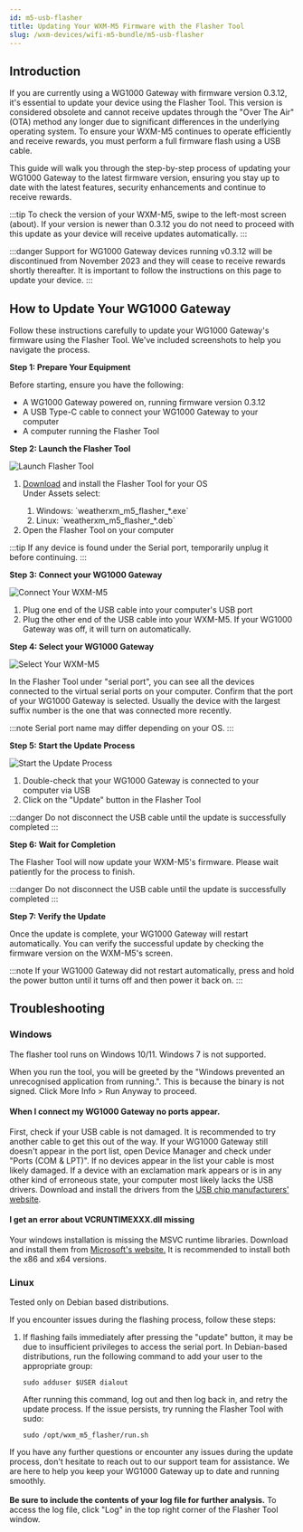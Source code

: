 ```yaml
---
id: m5-usb-flasher
title: Updating Your WXM-M5 Firmware with the Flasher Tool
slug: /wxm-devices/wifi-m5-bundle/m5-usb-flasher
---
```



<h2 id="introduction">Introduction</h2>
<p>If you are currently using a WG1000 Gateway with firmware version 0.3.12, it's essential to update your device using the Flasher Tool. This version is considered obsolete and cannot receive updates through the "Over The Air" (OTA) method any longer due to significant differences in the underlying operating system. To ensure your WXM-M5 continues to operate efficiently and receive rewards, you must perform a full firmware flash using a USB cable.</p>
<p>This guide will walk you through the step-by-step process of updating your WG1000 Gateway to the latest firmware version, ensuring you stay up to date with the latest features, security enhancements and continue to receive rewards.</p>

:::tip
To check the version of your WXM-M5, swipe to the left-most screen (about). If your version is newer than 0.3.12 you do not need to proceed with this update as your device will receive updates automatically.
:::

:::danger
Support for WG1000 Gateway devices running v0.3.12 will be discontinued from November 2023 and they will cease to receive rewards shortly thereafter. It is important to follow the instructions on this page to update your device.
:::

<h2 id="how-to-update-your-wxm-m5">How to Update Your WG1000 Gateway</h2>
<p>Follow these instructions carefully to update your WG1000 Gateway's firmware using the Flasher Tool. We've included screenshots to help you navigate the process.</p>
<p><strong>Step 1: Prepare Your Equipment</strong></p>
<p>Before starting, ensure you have the following:</p>
<ul>
<li>A WG1000 Gateway powered on, running firmware version 0.3.12</li>
<li>A USB Type-C cable to connect your WG1000 Gateway to your computer</li>
<li>A computer running the Flasher Tool</li>
</ul>

<p><strong>Step 2: Launch the Flasher Tool</strong></p>
<div class="explanation">
  <img src={useBaseUrl("img/wxm-devices/wifi-m5-bundle/usb-flasher-1.png")} alt="Launch Flasher Tool"/>
  <div>
    <ol>
    <li><a href="https://github.com/WeatherXM/wxm_m5_flasher/releases">Download</a> and install the Flasher Tool for your OS</li>
    Under Assets select:
        <ol><li>Windows: `weatherxm_m5_flasher_*.exe`</li>
        <li>Linux: `weatherxm_m5_flasher_*.deb`</li></ol>
    <li>Open the Flasher Tool on your computer</li>
    </ol>

:::tip
If any device is found under the Serial port, temporarily unplug it before continuing.
:::
  </div>
</div>


<p><strong>Step 3: Connect your WG1000 Gateway</strong></p>
<div class="explanation">
  <img src={useBaseUrl("img/wxm-devices/wifi-m5-bundle/usb-flasher-2.png")} alt="Connect Your WXM-M5"/>
  <ol>
  <li>Plug one end of the USB cable into your computer's USB port</li>
  <li>Plug the other end of the USB cable into your WXM-M5. If your WG1000 Gateway was off, it will turn on automatically.</li>
  </ol>
</div>

<p><strong>Step 4: Select your WG1000 Gateway</strong></p>
<div class="explanation">
  <img src={useBaseUrl("img/wxm-devices/wifi-m5-bundle/usb-flasher-3.png")} alt="Select Your WXM-M5"/>
  <div>
    <p>In the Flasher Tool under "serial port", you can see all the devices connected to the virtual serial ports on your computer. Confirm that the port of your WG1000 Gateway is selected. Usually the device with the largest suffix number is the one that was connected more recently.</p>

:::note
Serial port name may differ depending on your OS.
:::
  </div>
</div>


<p><strong>Step 5: Start the Update Process</strong></p>
<div class="explanation">
  <img src={useBaseUrl("img/wxm-devices/wifi-m5-bundle/usb-flasher-4.png")} alt="Start the Update Process"/>
  <div>
    <ol>
    <li>Double-check that your WG1000 Gateway is connected to your computer via USB</li>
    <li>Click on the "Update" button in the Flasher Tool</li>
    </ol>

:::danger
Do not disconnect the USB cable until the update is successfully completed
:::
  </div>
</div>

<p><strong>Step 6: Wait for Completion</strong></p>
<p>The Flasher Tool will now update your WXM-M5's firmware. Please wait patiently for the process to finish.</p>

:::danger
Do not disconnect the USB cable until the update is successfully completed
:::

<p><strong>Step 7: Verify the Update</strong></p>
<p>Once the update is complete, your WG1000 Gateway will restart automatically. You can verify the successful update by checking the firmware version on the WXM-M5's screen.</p>

:::note
If your WG1000 Gateway did not restart automatically, press and hold the power button until it turns off and then power it back on.
:::
<h2 id="troubleshooting">Troubleshooting</h2>
<h3>Windows</h3>
<p>The flasher tool runs on Windows 10/11. Windows 7 is not supported.</p>
<p>When you run the tool, you will be greeted by the "Windows prevented an unrecognised application from running.". This is because the binary is not signed. Click More Info > Run Anyway to proceed.</p>
<h4>When I connect my WG1000 Gateway no ports appear.</h4>
<p>First, check if your USB cable is not damaged. It is recommended to try another cable to get this out of the way. If your WG1000 Gateway still doesn't appear in the port list, open Device Manager and check under "Ports (COM & LPT)". If no devices appear in the list your cable is most likely damaged. If a device with an exclamation mark appears or is in any other kind of erroneous state, your computer most likely lacks the USB drivers. Download and install the drivers from the <a href="https://www.wch-ic.com/downloads/CH343SER_EXE.html">USB chip manufacturers' website</a>.</p>
<h4>I get an error about VCRUNTIMEXXX.dll missing</h4>
<p>Your windows installation is missing the MSVC runtime libraries. Download and install them from <a href="https://learn.microsoft.com/en-us/cpp/windows/latest-supported-vc-redist?view=msvc-170#visual-studio-2015-2017-2019-and-2022">Microsoft's website.</a> It is recommended to install both the x86 and x64 versions.</p>

<h3>Linux</h3>
<p>Tested only on Debian based distributions.</p>
<p>If you encounter issues during the flashing process, follow these steps:</p>
<ol>
<li><p>If flashing fails immediately after pressing the "update" button, it may be due to insufficient privileges to access the serial port. In Debian-based distributions, run the following command to add your user to the appropriate group:
<pre><code class="lang-bash">sudo adduser $USER dialout</code></pre>
After running this command, log out and then log back in, and retry the update process. If the issue persists, try running the Flasher Tool with sudo:
<pre><code class="lang-bash">sudo /opt/wxm_m5_flasher/run.sh</code></pre></p></li>
</ol>
<p>If you have any further questions or encounter any issues during the update process, don't hesitate to reach out to our support team for assistance. We are here to help you keep your WG1000 Gateway up to date and running smoothly.<br></br>
<strong> Be sure to include the contents of your log file for further analysis.</strong> To access the log file, click "Log" in the top right corner of the Flasher Tool window.</p>
